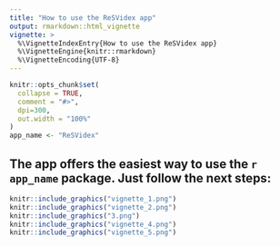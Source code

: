 ```yaml
---
title: "How to use the ReSVidex app"
output: rmarkdown::html_vignette
vignette: >
  %\VignetteIndexEntry{How to use the ReSVidex app}
  %\VignetteEngine{knitr::rmarkdown}
  %\VignetteEncoding{UTF-8}
---
```


```r
knitr::opts_chunk$set(
  collapse = TRUE,
  comment = "#>",
  dpi=300,
  out.width = "100%"
)
app_name <- "ReSVidex"
```

## The app offers the easiest way to use the **`r app_name `** package. Just follow the next steps:

```r
knitr::include_graphics("vignette_1.png")
knitr::include_graphics("vignette_2.png")
knitr::include_graphics("3.png")
knitr::include_graphics("vignette_4.png")
knitr::include_graphics("vignette_5.png")
```

